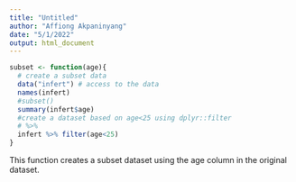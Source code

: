 ```yaml
---
title: "Untitled"
author: "Affiong Akpaninyang"
date: "5/1/2022"
output: html_document
---
```

```r
subset <- function(age){
  # create a subset data
  data("infert") # access to the data
  names(infert)
  #subset()
  summary(infert$age)
  #create a dataset based on age<25 using dplyr::filter
  # %>%
  infert %>% filter(age<25)
}
```

This function creates a subset dataset using the age column in the
original dataset.
